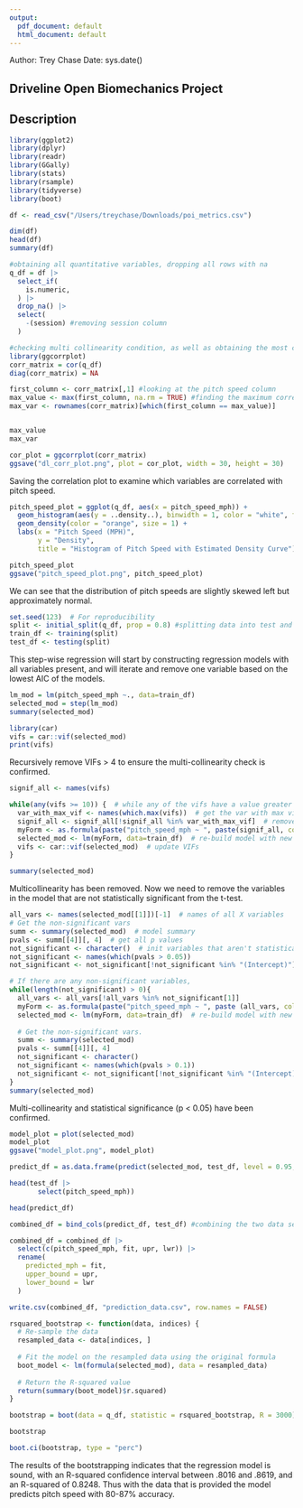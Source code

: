 ```yaml
---
output:
  pdf_document: default
  html_document: default
---
```

Author: Trey Chase
Date: sys.date()

## Driveline Open Biomechanics Project


## Description


```r
library(ggplot2)
library(dplyr)
library(readr)
library(GGally)
library(stats)
library(rsample)
library(tidyverse)
library(boot)
```


```r
df <- read_csv("/Users/treychase/Downloads/poi_metrics.csv")
```
```r
dim(df)
head(df)
summary(df)
```

```r
#obtaining all quantitative variables, dropping all rows with na
q_df = df |>
  select_if(
    is.numeric, 
  ) |>
  drop_na() |>
  select(
    -(session) #removing session column
  )
```


```r
#checking multi collinearity condition, as well as obtaining the most correlated value with pitch speed
library(ggcorrplot)
corr_matrix = cor(q_df)
diag(corr_matrix) = NA

first_column <- corr_matrix[,1] #looking at the pitch speed column
max_value <- max(first_column, na.rm = TRUE) #finding the maximum correlated variable with pitch speed
max_var <- rownames(corr_matrix)[which(first_column == max_value)]


max_value
max_var
```

```r
cor_plot = ggcorrplot(corr_matrix) 
ggsave("dl_corr_plot.png", plot = cor_plot, width = 30, height = 30)
```
Saving the correlation plot to examine which variables are correlated with pitch speed.

```r
pitch_speed_plot = ggplot(q_df, aes(x = pitch_speed_mph)) +
  geom_histogram(aes(y = ..density..), binwidth = 1, color = "white", fill = "blue", alpha = 0.7) +
  geom_density(color = "orange", size = 1) +
  labs(x = "Pitch Speed (MPH)",
       y = "Density",
       title = "Histogram of Pitch Speed with Estimated Density Curve")

pitch_speed_plot
ggsave("pitch_speed_plot.png", pitch_speed_plot)
```

We can see that the distribution of pitch speeds are slightly skewed left but approximately normal.


```r
set.seed(123)  # For reproducibility
split <- initial_split(q_df, prop = 0.8) #splitting data into test and training data
train_df <- training(split)
test_df <- testing(split)
```

This step-wise regression will start by constructing regression models with all variables present, and will iterate and remove one variable based on the lowest AIC of the models.

```r
lm_mod = lm(pitch_speed_mph ~., data=train_df)
selected_mod = step(lm_mod)
summary(selected_mod)
```
```r
library(car)
vifs = car::vif(selected_mod)
print(vifs)
```


Recursively remove VIFs > 4 to ensure the multi-collinearity check is confirmed.

```r
signif_all <- names(vifs)

while(any(vifs >= 10)) {  # while any of the vifs have a value greater than 10
  var_with_max_vif <- names(which.max(vifs))  # get the var with max vif
  signif_all <- signif_all[!signif_all %in% var_with_max_vif]  # remove
  myForm <- as.formula(paste("pitch_speed_mph ~ ", paste(signif_all, collapse=" + "), sep=""))  # new formula
  selected_mod <- lm(myForm, data=train_df)  # re-build model with new formula
  vifs <- car::vif(selected_mod)  # update VIFs
}

summary(selected_mod)

```

Multicollinearity has been removed. Now we need to remove the variables in the model that are not statistically significant from the t-test.

```r
all_vars <- names(selected_mod[[1]])[-1]  # names of all X variables
# Get the non-significant vars
summ <- summary(selected_mod)  # model summary
pvals <- summ[[4]][, 4]  # get all p values
not_significant <- character()  # init variables that aren't statistically significant
not_significant <- names(which(pvals > 0.05))
not_significant <- not_significant[!not_significant %in% "(Intercept)"]  # remove 'intercept'. Optional!

# If there are any non-significant variables, 
while(length(not_significant) > 0){
  all_vars <- all_vars[!all_vars %in% not_significant[1]]
  myForm <- as.formula(paste("pitch_speed_mph ~ ", paste (all_vars, collapse=" + "), sep=""))  # new formula
  selected_mod <- lm(myForm, data=train_df)  # re-build model with new formula
  
  # Get the non-significant vars.
  summ <- summary(selected_mod)
  pvals <- summ[[4]][, 4]
  not_significant <- character()
  not_significant <- names(which(pvals > 0.1))
  not_significant <- not_significant[!not_significant %in% "(Intercept)"]
}
summary(selected_mod)
```

Multi-collinearity and statistical significance (p < 0.05) have been confirmed.


```r
model_plot = plot(selected_mod)
model_plot
ggsave("model_plot.png", model_plot)
```


```r
predict_df = as.data.frame(predict(selected_mod, test_df, level = 0.95, interval = "predict"))
```


```r
head(test_df |>
       select(pitch_speed_mph))

head(predict_df)

combined_df = bind_cols(predict_df, test_df) #combining the two data sets together by observation number

combined_df = combined_df |>
  select(c(pitch_speed_mph, fit, upr, lwr)) |>
  rename(
    predicted_mph = fit,
    upper_bound = upr,
    lower_bound = lwr
  )

write.csv(combined_df, "prediction_data.csv", row.names = FALSE)
```


```r
rsquared_bootstrap <- function(data, indices) {
  # Re-sample the data
  resampled_data <- data[indices, ]
  
  # Fit the model on the resampled data using the original formula
  boot_model <- lm(formula(selected_mod), data = resampled_data)
  
  # Return the R-squared value
  return(summary(boot_model)$r.squared)
}

bootstrap = boot(data = q_df, statistic = rsquared_bootstrap, R = 3000) #generating the R^2 bootstrap samples

bootstrap

boot.ci(bootstrap, type = "perc")
```


The results of the bootstrapping indicates that the regression model is sound, with an R-squared confidence interval between .8016 and .8619, and an R-squared of 0.8248. Thus with the data that is provided the model predicts pitch speed with 80-87% accuracy.






